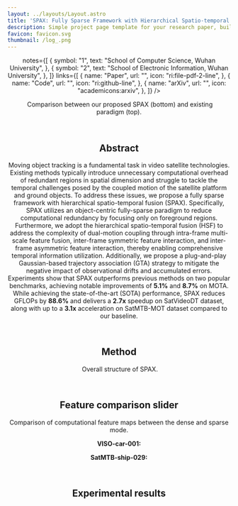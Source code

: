 ```yaml
---
layout: ../layouts/Layout.astro
title: 'SPAX: Fully Sparse Framework with Hierarchical Spatio-temporal Fusion for Moving Object Tracking in Satellite Videos'
description: Simple project page template for your research paper, built with Astro and Tailwind CSS
favicon: favicon.svg
thumbnail: /log_.png
---
```










<Header
  title={frontmatter.title}
  authors={[
    {
      name: "Zhehao Xiao",
      notes: ["1"],
    },
    {
      name: "Fang Xu",
      notes: ["1"],
    },
    {
      name: "Chuandong Liu",
      notes: ["1"],
    },
    {
      name: "Wen Yang",
      notes: ["2"],
    },
    {
      name: "Guisong Xia",
      notes: ["1"],
    },
  ]}
  
  notes={[
    {
      symbol: "1",
      text: "School of Computer Science, Wuhan University",
    },
    {
      symbol: "2",
      text: "School of Electronic Information, Wuhan University",
    },
  ]}
  links={[
    {
      name: "Paper",
      url: "",
      icon: "ri:file-pdf-2-line",
    },
    {
      name: "Code",
      url: "",
      icon: "ri:github-line",
    },
    {
      name: "arXiv",
      url: "",
      icon: "academicons:arxiv",
    },
  ]}
  />

<Figure>
  <Image slot="figure" source={intro_fig} altText="Comparison between our proposed SPAX (bottom) and existing paradigm (top)." />
  <span slot="caption">Comparison between our proposed SPAX (bottom) and existing paradigm (top).</span>
</Figure>

&nbsp;
<HighlightedSection>

## Abstract

Moving object tracking is a fundamental task in video satellite technologies. Existing methods typically introduce unnecessary computational overhead of redundant regions in spatial dimension and struggle to tackle the temporal challenges posed by the coupled motion of the satellite platform and ground objects. To address these issues, we propose a fully sparse framework with hierarchical spatio-temporal fusion (SPAX). Specifically, SPAX utilizes an object-centric fully-sparse paradigm to reduce computational redundancy by focusing only on foreground regions. Furthermore, we adopt the hierarchical spatio-temporal fusion (HSF) to address the complexity of dual-motion coupling through intra-frame multi-scale feature fusion, inter-frame symmetric feature interaction, and inter-frame asymmetric feature interaction, thereby enabling comprehensive temporal information utilization. Additionally, we propose a plug-and-play Gaussian-based trajectory association (GTA) strategy to mitigate the negative impact of observational drifts and accumulated errors. 
Experiments show that SPAX outperforms previous methods on two popular benchmarks, achieving notable improvements of **5.1%** and **8.7%** on MOTA. While achieving the state-of-the-art (SOTA) performance, SPAX reduces GFLOPs by **88.6%** and delivers a **2.7x** speedup on SatVideoDT dataset, along with up to a **3.1x** acceleration on SatMTB-MOT dataset compared to our baseline.

</HighlightedSection>

&nbsp;
## Method 


<Figure>
  <Image slot="figure" source={main_fig} altText="Overall structure of SPAX." />
  <span slot="caption">Overall structure of SPAX.</span>
</Figure>


&nbsp;
## Feature comparison slider

Comparison of computational feature maps between the dense and sparse mode.

**VISO-car-001:**
<Figure>
  <ImageComparison slot="figure" client:load imageUrlOne={final_hm_car.src} imageUrlTwo={sparse_final_hm_car.src} />
  <span slot="caption"></span>

  <ImageComparison slot="figure" client:load imageUrlOne={hm_car.src} imageUrlTwo={sparse_hm_car.src} />
  <span slot="caption"></span>
</Figure>

**SatMTB-ship-029:**
<Figure>
  <ImageComparison slot="figure" client:load imageUrlOne={c0_ship.src} imageUrlTwo={sparse_c0_ship.src} />
  <span slot="caption"></span>

  <ImageComparison slot="figure" client:load imageUrlOne={hm_ship.src} imageUrlTwo={sparse_hm_ship.src} />
  <span slot="caption"></span>
</Figure>

&nbsp;
## Experimental results


<Figure>
  <Image slot="figure" source={res_1} altText=""/>
  <span slot="caption"></span>
</Figure>


<Figure>
  <Image slot="figure" source={res_2} altText=""/>
  <span slot="caption"></span>
</Figure>